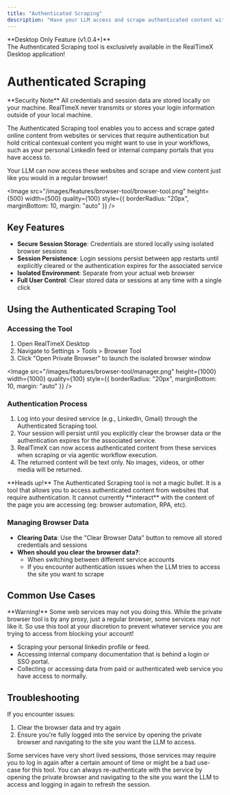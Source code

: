 ```yaml
---
title: "Authenticated Scraping"
description: "Have your LLM access and scrape authenticated content with RealTimeX's Authenticated Scraping tool"
---
```




<Callout type="info" emoji="🖥️">
  **Desktop Only Feature (v1.0.4+)**<br/>
  The Authenticated Scraping tool is exclusively available in the RealTimeX Desktop application!
</Callout>

# Authenticated Scraping

<Callout type="warning" emoji="⚠️">
  **Security Note**
  All credentials and session data are stored locally on your machine. RealTimeX never transmits or stores your login information outside of your local machine.
</Callout>

The Authenticated Scraping tool enables you to access and scrape gated online content from websites or services that require authentication but hold critical contexual content you might want to use in your workflows, such as your personal LinkedIn feed or internal company portals that you have access to.

Your LLM can now access these websites and scrape and view content just like you would in a regular browser!

<Image
  src="/images/features/browser-tool/browser-tool.png"
  height={500}
  width={500}
  quality={100}
  style={{ borderRadius: "20px", marginBottom: 10, margin: "auto" }}
/>

## Key Features

- **Secure Session Storage**: Credentials are stored locally using isolated browser sessions
- **Session Persistence**: Login sessions persist between app restarts until explicitly cleared or the authentication expires for the associated service
- **Isolated Environment**: Separate from your actual web browser
- **Full User Control**: Clear stored data or sessions at any time with a single click

## Using the Authenticated Scraping Tool

### Accessing the Tool
1. Open RealTimeX Desktop
2. Navigate to Settings > Tools > Browser Tool
3. Click "Open Private Browser" to launch the isolated browser window

<Image
  src="/images/features/browser-tool/manager.png"
  height={1000}
  width={1000}
  quality={100}
  style={{ borderRadius: "20px", marginBottom: 10, margin: "auto" }}
/>

### Authentication Process
1. Log into your desired service (e.g., LinkedIn, Gmail) through the Authenticated Scraping tool.
2. Your session will persist until you explicitly clear the browser data or the authentication expires for the associated service.
3. RealTimeX can now access authenticated content from these services when scraping or via agentic workflow execution.
4. The returned content will be text only. No images, videos, or other media will be returned.

<Callout type="info" emoji="💡">
  **Heads up!**
  The Authenticated Scraping tool is not a magic bullet. It is a tool that allows you to access authenticated content from websites that require authentication. It cannot currently **interact** with the content of the page you are accessing (eg: browser automation, RPA, etc).
</Callout>

### Managing Browser Data

- **Clearing Data**: Use the "Clear Browser Data" button to remove all stored credentials and sessions
- **When should you clear the browser data?**:
  - When switching between different service accounts
  - If you encounter authentication issues when the LLM tries to access the site you want to scrape

## Common Use Cases

<Callout type="warning" emoji="⚠️">
  **Warning!**
  Some web services may not you doing this. While the private browser tool is by any proxy, just a regular browser, some services may not like it. So use this tool at your discretion to prevent whatever service you are trying to access from blocking your account!
</Callout>

- Scraping your personal linkedin profile or feed.
- Accessing internal company documentation that is behind a login or SSO portal.
- Collecting or accessing data from paid or authenticated web service you have access to normally.

## Troubleshooting

If you encounter issues:
1. Clear the browser data and try again
2. Ensure you're fully logged into the service by opening the private browser and navigating to the site you want the LLM to access.

Some services have very short lived sessions, those services may require you to log in again after a certain amount of time or might be a bad use-case for this tool. You can always re-authenticate with the service by opening the private browser and navigating to the site you want the LLM to access and logging in again to refresh the session.